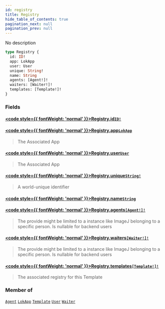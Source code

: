 ```yaml
---
id: registry
title: Registry
hide_table_of_contents: true
pagination_next: null
pagination_prev: null
---
```








No description

```graphql
type Registry {
  id: ID!
  app: LokApp
  user: User
  unique: String!
  name: String
  agents: [Agent!]!
  waiters: [Waiter!]!
  templates: [Template!]!
}
```


### Fields

#### [<code style={{ fontWeight: 'normal' }}>Registry.<b>id</b></code>](#)<Bullet />[`ID!`](/docs/schemas/arkitekt/scalars/id) <Badge class="secondary" text="non-null"/> <Badge class="secondary" text="scalar"/>
> 
> 

#### [<code style={{ fontWeight: 'normal' }}>Registry.<b>app</b></code>](#)<Bullet />[`LokApp`](/docs/schemas/arkitekt/objects/lok-app) <Badge class="secondary" text="object"/>
> The Associated App
> 

#### [<code style={{ fontWeight: 'normal' }}>Registry.<b>user</b></code>](#)<Bullet />[`User`](/docs/schemas/arkitekt/objects/user) <Badge class="secondary" text="object"/>
> The Associated App
> 

#### [<code style={{ fontWeight: 'normal' }}>Registry.<b>unique</b></code>](#)<Bullet />[`String!`](/docs/schemas/arkitekt/scalars/string) <Badge class="secondary" text="non-null"/> <Badge class="secondary" text="scalar"/>
> A world-unique identifier
> 

#### [<code style={{ fontWeight: 'normal' }}>Registry.<b>name</b></code>](#)<Bullet />[`String`](/docs/schemas/arkitekt/scalars/string) <Badge class="secondary" text="scalar"/>
> 
> 

#### [<code style={{ fontWeight: 'normal' }}>Registry.<b>agents</b></code>](#)<Bullet />[`[Agent!]!`](/docs/schemas/arkitekt/objects/agent) <Badge class="secondary" text="non-null"/> <Badge class="secondary" text="object"/>
> The provide might be limited to a instance like ImageJ belonging to a specific person. Is nullable for backend users
> 

#### [<code style={{ fontWeight: 'normal' }}>Registry.<b>waiters</b></code>](#)<Bullet />[`[Waiter!]!`](/docs/schemas/arkitekt/objects/waiter) <Badge class="secondary" text="non-null"/> <Badge class="secondary" text="object"/>
> The provide might be limited to a instance like ImageJ belonging to a specific person. Is nullable for backend users
> 

#### [<code style={{ fontWeight: 'normal' }}>Registry.<b>templates</b></code>](#)<Bullet />[`[Template!]!`](/docs/schemas/arkitekt/objects/template) <Badge class="secondary" text="non-null"/> <Badge class="secondary" text="object"/>
> The associated registry for this Template
> 



### Member of

[`Agent`](/docs/schemas/arkitekt/objects/agent)  <Badge class="secondary" text="object"/><Bullet />[`LokApp`](/docs/schemas/arkitekt/objects/lok-app)  <Badge class="secondary" text="object"/><Bullet />[`Template`](/docs/schemas/arkitekt/objects/template)  <Badge class="secondary" text="object"/><Bullet />[`User`](/docs/schemas/arkitekt/objects/user)  <Badge class="secondary" text="object"/><Bullet />[`Waiter`](/docs/schemas/arkitekt/objects/waiter)  <Badge class="secondary" text="object"/>



